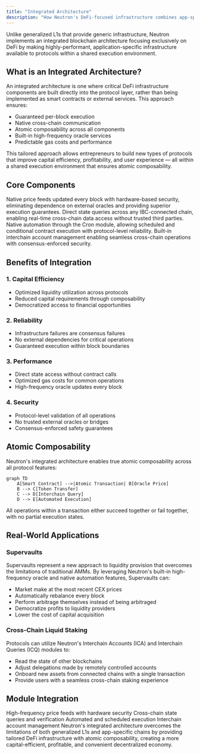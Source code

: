 ```yaml
---
title: "Integrated Architecture"
description: "How Neutron's DeFi-focused infrastructure combines app-specific features with atomic composability"
---
```


Unlike generalized L1s that provide generic infrastructure, Neutron implements an integrated blockchain architecture focusing exclusively on DeFi by making highly-performant, application-specific infrastructure available to protocols within a shared execution environment.

## What is an Integrated Architecture?

An integrated architecture is one where critical DeFi infrastructure components are built directly into the protocol layer, rather than being implemented as smart contracts or external services. This approach ensures:

- Guaranteed per-block execution
- Native cross-chain communication
- Atomic composability across all components
- Built-in high-frequency oracle services
- Predictable gas costs and performance

This tailored approach allows entrepreneurs to build new types of protocols that improve capital efficiency, profitability, and user experience — all within a shared execution environment that ensures atomic composability.

## Core Components

<CardGroup cols={2}>
  <Card title="High-Frequency Oracle" icon="bolt">
    Native price feeds updated every block with hardware-based security, eliminating dependence on external oracles and providing superior execution guarantees.
  </Card>
  <Card title="Interchain Queries (ICQ)" icon="network-wired">
    Direct state queries across any IBC-connected chain, enabling real-time cross-chain data access without trusted third parties.
  </Card>
  <Card title="Automated Execution" icon="clock">
    Native automation through the Cron module, allowing scheduled and conditional contract execution with protocol-level reliability.
  </Card>
  <Card title="Interchain Accounts (ICA)" icon="arrows-left-right">
    Built-in interchain account management enabling seamless cross-chain operations with consensus-enforced security.
  </Card>
</CardGroup>

## Benefits of Integration

### 1. Capital Efficiency
- Optimized liquidity utilization across protocols
- Reduced capital requirements through composability
- Democratized access to financial opportunities

### 2. Reliability
- Infrastructure failures are consensus failures
- No external dependencies for critical operations
- Guaranteed execution within block boundaries

### 3. Performance
- Direct state access without contract calls
- Optimized gas costs for common operations
- High-frequency oracle updates every block

### 4. Security
- Protocol-level validation of all operations
- No trusted external oracles or bridges
- Consensus-enforced safety guarantees

## Atomic Composability

Neutron's integrated architecture enables true atomic composability across all protocol features:

```mermaid
graph TD
    A[Smart Contract] -->|Atomic Transaction| B[Oracle Price]
    B --> C[Token Transfer]
    C --> D[Interchain Query]
    D --> E[Automated Execution]
```

All operations within a transaction either succeed together or fail together, with no partial execution states.

## Real-World Applications

### Supervaults
Supervaults represent a new approach to liquidity provision that overcomes the limitations of traditional AMMs. By leveraging Neutron's built-in high-frequency oracle and native automation features, Supervaults can:

- Market make at the most recent CEX prices
- Automatically rebalance every block
- Perform arbitrage themselves instead of being arbitraged
- Democratize profits to liquidity providers
- Lower the cost of capital acquisition

### Cross-Chain Liquid Staking
Protocols can utilize Neutron's Interchain Accounts (ICA) and Interchain Queries (ICQ) modules to:

- Read the state of other blockchains
- Adjust delegations made by remotely controlled accounts
- Onboard new assets from connected chains with a single transaction
- Provide users with a seamless cross-chain staking experience

## Module Integration

<CardGroup cols={2}>
  <Card title="Oracle Module" icon="chart-line" href="/developers/modules/oracle">
    High-frequency price feeds with hardware security
  </Card>
  <Card title="ICQ Module" icon="network-wired" href="/developers/modules/interchain-queries">
    Cross-chain state queries and verification
  </Card>
  <Card title="Cron Module" icon="clock" href="/developers/modules/cron">
    Automated and scheduled execution
  </Card>
  <Card title="ICA Module" icon="arrows-left-right" href="/developers/tutorials/cosmwasm_ica">
    Interchain account management
  </Card>
</CardGroup>

<Note>
  Neutron's integrated architecture overcomes the limitations of both generalized L1s and app-specific chains by providing tailored DeFi infrastructure with atomic composability, creating a more capital-efficient, profitable, and convenient decentralized economy.
</Note> 